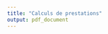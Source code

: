 ```yaml
---
title: "Calculs de prestations"
output: pdf_document
---
```

\begin{center}
Équipe no 04

Charles-Antoine Fecteau
(111264468)

Mathieu Giguère
(111255906)

Tristan Métivier-Dionne
(111264240)

Thomas Paré-Bourque
(111260133)

\vspace{80pt}

Analyse et traitement collectif du risque

ACT-1005

\vspace{80pt}

Calculs de prestations 

(Travail pratique)

\vspace{80pt}

École d'actuariat 

Université Laval

Hiver 2020

\end{center}



```{}

```